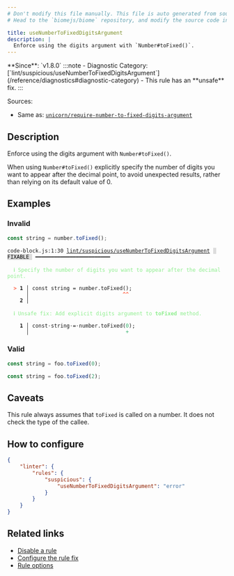 ```yaml
---
# Don't modify this file manually. This file is auto generated from source, and you will lose your changes next time the website is built.
# Head to the `biomejs/biome` repository, and modify the source code in there.

title: useNumberToFixedDigitsArgument
description: |
  Enforce using the digits argument with `Number#toFixed()`.
---
```


<Tabs>
<TabItem label="JavaScript (and super languages)" icon="seti:javascript">
**Since**: `v1.8.0`
:::note
- Diagnostic Category: [`lint/suspicious/useNumberToFixedDigitsArgument`](/reference/diagnostics#diagnostic-category)
- This rule has an **unsafe** fix.
:::

Sources: 
- Same as: <a href="https://github.com/sindresorhus/eslint-plugin-unicorn/blob/main/docs/rules/require-number-to-fixed-digits-argument.md" target="_blank"><code>unicorn/require-number-to-fixed-digits-argument</code></a>

## Description
Enforce using the digits argument with `Number#toFixed()`.

When using `Number#toFixed()` explicitly specify the number of digits you want to appear after the decimal point,
to avoid unexpected results, rather than relying on its default value of 0.

## Examples

### Invalid

```js
const string = number.toFixed();
```

<pre class="language-text"><code class="language-text">code-block.js:1:30 <a href="https://biomejs.dev/linter/rules/use-number-to-fixed-digits-argument">lint/suspicious/useNumberToFixedDigitsArgument</a> <span style="color: #000; background-color: #ddd;"> FIXABLE </span> ━━━━━━━━━━━━━━━━━━━━━━━━<br /><br />  <strong><span style="color: lightgreen;">ℹ</span></strong> <span style="color: lightgreen;">Specify the number of digits you want to appear after the decimal point.</span><br />  <br />  <strong><span style="color: Tomato;">&gt;</span></strong> <strong>1 │ </strong>const string = number.toFixed();<br />   <strong>   │ </strong>                             <strong><span style="color: Tomato;">^</span></strong><strong><span style="color: Tomato;">^</span></strong><br />    <strong>2 │ </strong><br />  <br />  <strong><span style="color: lightgreen;">ℹ</span></strong> <span style="color: lightgreen;">Unsafe fix</span><span style="color: lightgreen;">: </span><span style="color: lightgreen;">Add explicit digits argument to </span><span style="color: lightgreen;"><strong>toFixed</strong></span><span style="color: lightgreen;"> method.</span><br />  <br />  <strong>  1 │ </strong>const<span style="opacity: 0.8;">·</span>string<span style="opacity: 0.8;">·</span>=<span style="opacity: 0.8;">·</span>number.toFixed(<span style="color: MediumSeaGreen;">0</span>);<br />  <strong>    │ </strong>                              <span style="color: MediumSeaGreen;">+</span>  <br /></code></pre>

### Valid

```js
const string = foo.toFixed(0);
```

```js
const string = foo.toFixed(2);
```

## Caveats

This rule always assumes that `toFixed` is called on a number.
It does not check the type of the callee.

## How to configure
```json title="biome.json"
{
	"linter": {
		"rules": {
			"suspicious": {
				"useNumberToFixedDigitsArgument": "error"
			}
		}
	}
}

```
## Related links

- [Disable a rule](/linter/#disable-a-lint-rule)
- [Configure the rule fix](/linter#configure-the-rule-fix)
- [Rule options](/linter/#rule-options)

</TabItem>
</Tabs>

